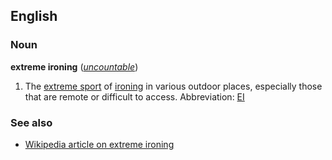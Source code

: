 ==English==
===Noun===
'''extreme ironing''' (''[[uncountable]]'')

#The [[extreme sport]] of [[ironing]] in various outdoor places, especially those that are remote or difficult to access.  Abbreviation: [[EI]]

===See also===
*[[w:extreme ironing|Wikipedia article on extreme ironing]]